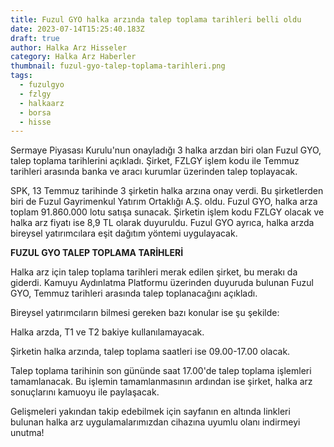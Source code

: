 ```yaml
---
title: Fuzul GYO halka arzında talep toplama tarihleri belli oldu
date: 2023-07-14T15:25:40.183Z
draft: true
author: Halka Arz Hisseler
category: Halka Arz Haberler
thumbnail: fuzul-gyo-talep-toplama-tarihleri.png
tags:
  - fuzulgyo
  - fzlgy
  - halkaarz
  - borsa
  - hisse
---
```

Sermaye Piyasası Kurulu'nun onayladığı 3 halka arzdan biri olan Fuzul GYO, talep toplama tarihlerini açıkladı. Şirket, FZLGY işlem kodu ile Temmuz tarihleri arasında banka ve aracı kurumlar üzerinden talep toplayacak.

SPK, 13 Temmuz tarihinde 3 şirketin halka arzına onay verdi. Bu şirketlerden biri de Fuzul Gayrimenkul Yatırım Ortaklığı A.Ş. oldu. Fuzul GYO, halka arza toplam 91.860.000 lotu satışa sunacak. Şirketin işlem kodu FZLGY olacak ve halka arz fiyatı ise 8,9 TL olarak duyuruldu. Fuzul GYO ayrıca, halka arzda bireysel yatırımcılara eşit dağıtım yöntemi uygulayacak.

**FUZUL GYO TALEP TOPLAMA TARİHLERİ**

Halka arz için talep toplama tarihleri merak edilen şirket, bu merakı da giderdi. Kamuyu Aydınlatma Platformu üzerinden duyuruda bulunan Fuzul GYO, Temmuz tarihleri arasında talep toplanacağını açıkladı.

Bireysel yatırımcıların bilmesi gereken bazı konular ise şu şekilde:

Halka arzda, T1 ve T2 bakiye kullanılamayacak.

Şirketin halka arzında, talep toplama saatleri ise 09.00-17.00 olacak.

Talep toplama tarihinin son gününde saat 17.00'de talep toplama işlemleri tamamlanacak. Bu işlemin tamamlanmasının ardından ise şirket, halka arz sonuçlarını kamuoyu ile paylaşacak.

Gelişmeleri yakından takip edebilmek için sayfanın en altında linkleri bulunan halka arz uygulamalarımızdan cihazına uyumlu olanı indirmeyi unutma!